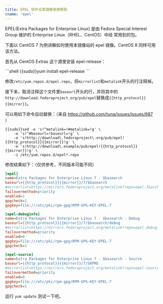 ```yaml
---
title: EPEL 软件仓库镜像使用帮助
cname: 'epel'
---
```


EPEL(Extra Packages for Enterprise Linux) 是由 Fedora Special Interest Group 维护的 Enterprise Linux（RHEL、CentOS）中经
常用到的包。


下面以 CentOS 7 为例讲解如何使用本镜像站的 epel 镜像。CentOS 8 同样可用该方法。

首先从 CentOS Extras 这个源里安装 epel-release：

<CodeBlock>
```shell
{{sudo}}yum install epel-release
```
</CodeBlock>

修改`/etc/yum.repos.d/epel.repo`，将`mirrorlist`和`metalink`开头的行注释掉。

接下来，取消注释这个文件里`baseurl`开头的行，并将其中的`http://download.fedoraproject.org/pub/epel`替换成`{{http_protocol}}{{mirror}}`。

可以用如下命令自动替换：（来自 https://github.com/tuna/issues/issues/687 ） 

<CodeBlock>

```shell
{{sudo}}sed -e 's!^metalink=!#metalink=!g' \
    -e 's!^#baseurl=!baseurl=!g' \
    -e 's!http://download\.fedoraproject\.org/pub/epel!{{http_protocol}}{{mirror}}!g' \
    -e 's!http://download\.example/pub/epel!{{http_protocol}}{{mirror}}!g' \
    -i /etc/yum.repos.d/epel*.repo
```

</CodeBlock>

修改结果如下：（仅供参考，不同版本可能不同）

<CodeBlock>

```ini
[epel]
name=Extra Packages for Enterprise Linux 7 - $basearch
baseurl={{http_protocol}}{{mirror}}/7/$basearch
#mirrorlist=https://mirrors.fedoraproject.org/metalink?repo=epel-7&arch=$basearch
failovermethod=priority
enabled=1
gpgcheck=1
gpgkey=file:///etc/pki/rpm-gpg/RPM-GPG-KEY-EPEL-7

[epel-debuginfo]
name=Extra Packages for Enterprise Linux 7 - $basearch - Debug
baseurl={{http_protocol}}{{mirror}}/7/$basearch/debug
#mirrorlist=https://mirrors.fedoraproject.org/metalink?repo=epel-debug-7&arch=$basearch
failovermethod=priority
enabled=0
gpgkey=file:///etc/pki/rpm-gpg/RPM-GPG-KEY-EPEL-7
gpgcheck=1

[epel-source]
name=Extra Packages for Enterprise Linux 7 - $basearch - Source
baseurl={{http_protocol}}{{mirror}}/7/SRPMS
#mirrorlist=https://mirrors.fedoraproject.org/metalink?repo=epel-source-7&arch=$basearch
failovermethod=priority
enabled=0
gpgkey=file:///etc/pki/rpm-gpg/RPM-GPG-KEY-EPEL-7
gpgcheck=1
```

</CodeBlock>

运行 `yum update` 测试一下吧。

